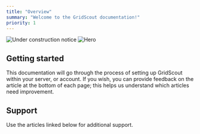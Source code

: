 ```yaml
---
title: "Overview"
summary: "Welcome to the GridScout documentation!"
priority: 1
---
```


<img
  className="block"
  src="/images/notice.png"
  alt="Under construction notice"
/>
<img className="block" src="/images/hero.png" alt="Hero" />

## Getting started

This documentation will go through the process of setting up GridScout within
your server, or account. If you wish, you can provide feedback on the article
at the bottom of each page; this helps us understand which articles need improvement.

<CardGrid>
  <Card
    title="Inviting the Bot"
    description="Learn how to install and set up GridScout on your Discord server"
    href="/docs/intro/invite"
  />
  <Card
    title="Commands Reference"
    description="Explore all available commands and their parameters"
    href="/docs/commands/list"
  />
</CardGrid>

## Support

Use the articles linked below for additional support.

<CardGrid>
  <Card
    title="About GridScout"
    description="Learn more about how GridScout works, and what it was built with"
    href="/docs/support/about"
    category="Support"
  />
  <Card
    title="Troubleshoot"
    description="Find solutions to common problems and get support"
    href="/docs/support/troubleshoot"
    category="Support"
  />
</CardGrid>
